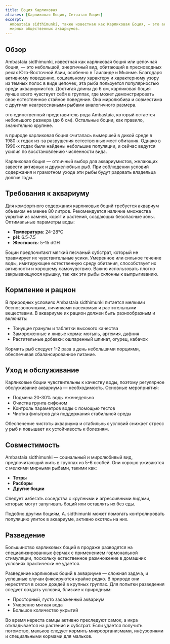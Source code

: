 ```yaml
---
title: Боция Карликовая
aliases: [Карликовая Боция, Сетчатая Боция]
excerpt:
  Ambastaia sidthimunki, также известная как Карликовая Боция, — это активная и социальная рыба, идеально подходящая для
  мирных общественных аквариумов.
---
```


## Обзор

Ambastaia sidthimunki, известная как карликовая боция или цепочная боция, — это небольшой, энергичный вид, обитающий в
пресноводных реках Юго-Восточной Азии, особенно в Таиланде и Мьянме. Благодаря активному поведению, социальному
характеру и характерному узору из темных полос в виде цепочек, эта рыба пользуется популярностью среди аквариумистов.
Достигая длины до 6 см, карликовая боция лучше всего чувствует себя в группах, где может демонстрировать свое
естественное стайное поведение. Она миролюбива и совместима с другими неагрессивными рыбами аналогичного размера.

это единственный представитель рода Ambastaia, который остается небольшого размера (до 6 см). Остальные боции, как
правило, значительно крупнее.

в природе карликовая боция считалась вымершей в дикой среде в 1980-х годах из-за разрушения естественных мест обитания.
Однако в 1990-х годах были найдены небольшие популяции, и сейчас ведутся усилия по восстановлению численности вида.

Карликовая боция — отличный выбор для аквариумистов, желающих завести активных и дружелюбных рыб. При соблюдении условий
содержания и грамотном уходе эти рыбы будут радовать владельца долгие годы.

## Требования к аквариуму

Для комфортного содержания карликовых боций требуется аквариум объемом не менее 80 литров. Рекомендуется наличие
множества укрытий из камней, коряг и растений, создающих безопасные зоны. Оптимальные параметры воды:

- **Температура**: 24-28°C
- **pH**: 6.5-7.5
- **Жесткость**: 5-15 dGH

Боции предпочитают мягкий песчаный субстрат, который не травмирует их чувствительные усики. Умеренное или сильное
течение воды, имитирующее естественную среду обитания, способствует их активности и хорошему самочувствию. Важно
использовать плотно закрывающуюся крышку, так как эти рыбы склонны к выпрыгиванию.

## Кормление и рацион

В природных условиях Ambastaia sidthimunki питается мелкими беспозвоночными, личинками насекомых и растительными
веществами. В аквариуме их рацион должен быть разнообразным и включать:

- Тонущие гранулы и таблетки высокого качества
- Замороженные и живые корма: мотыль, артемия, дафния
- Растительные добавки: ошпаренный шпинат, огурец, кабачок

Кормить рыб следует 1-2 раза в день небольшими порциями, обеспечивая сбалансированное питание.

## Уход и обслуживание

Карликовые боции чувствительны к качеству воды, поэтому регулярное обслуживание аквариума — необходимость. Основные
мероприятия:

- Подмена 20-30% воды еженедельно
- Очистка грунта сифоном
- Контроль параметров воды с помощью тестов
- Чистка фильтров для поддержания стабильной среды

Обеспечение чистоты аквариума и стабильных условий снижает стресс у рыб и повышает их устойчивость к болезням.

## Совместимость

Ambastaia sidthimunki — социальный и миролюбивый вид, предпочитающий жить в группах из 5-6 особей. Они хорошо уживаются
с мелкими мирными рыбами, такими как:

- **Тетры**
- **Расборы**
- **Другие боции**

Следует избегать соседства с крупными и агрессивными видами, которые могут запугивать боций или оставлять их без еды.

Подобно другим боциям, A. sidthimunki может помогать контролировать популяцию улиток в аквариуме, активно охотясь на
них.

## Разведение

Большинство карликовых боций в продаже разводятся на специализированных фермах с применением гормональной стимуляции,
поскольку естественное размножение в домашних условиях практически не удается.

Разведение карликовых боций в аквариуме — сложная задача, и успешные случаи фиксируются крайне редко. В природе они
нерестятся в сезон дождей в крупных группах. Для попытки разведения следует создать условия, близкие к природным:

- Просторный, густо засаженный аквариум
- Умеренно мягкая вода
- Большое количество укрытий

Во время нереста самцы активно преследуют самок, а икра откладывается на растения и субстрат. Если удается получить
потомство, мальков следует кормить микроорганизмами, инфузориями и специальными кормами для мальков.
